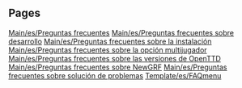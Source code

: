 
== Pages ==
[[Main/es/Preguntas frecuentes]]
[[Main/es/Preguntas frecuentes sobre desarrollo]]
[[Main/es/Preguntas frecuentes sobre la instalación]]
[[Main/es/Preguntas frecuentes sobre la opción multijugador]]
[[Main/es/Preguntas frecuentes sobre las versiones de OpenTTD]]
[[Main/es/Preguntas frecuentes sobre NewGRF]]
[[Main/es/Preguntas frecuentes sobre solución de problemas]]
[[Template/es/FAQmenu]]
